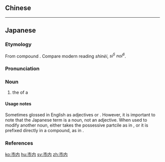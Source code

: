 {{also|市內}}
==Chinese==
{{zh-see|市內}}

----

==Japanese==
{{ja-kanjitab|し|ない|yomi=on}}

===Etymology===
From {{der|ja|ltc|sort=しない|-}} compound {{m|zh|市內|tr={{IPAchar|/d͡ʑɨ<sup>X</sup> nuʌi<sup>H</sup>/}}|lit=city, town + inside, interior}}.  Compare modern {{cog|cmn|市內}} reading ''shìnèi'', {{cog|yue|-}} ''si<sup>5</sup> noi<sup>6</sup>''.

===Pronunciation===
{{ja-pron|yomi=o|しない|acc=1|acc_ref=DJR,NHK}}

===Noun===
{{ja-noun|しない|kyu=市內}}

# the {{l|en|interior}} of a {{l|en|city}}
#: {{ja-usex|'''市内'''に住んでいる。|'''しない''' に すんで いる。|I live in the '''interior of the city''' → I live '''in the city'''.}}

====Usage notes====
Sometimes glossed in English as adjectives {{m|en|local}} or {{m|en|intracity}}.  However, it is important to note that the Japanese term is a noun, not an adjective.  When used to modify another noun, {{lang|ja|市内}} either takes the possessive partcile {{m|ja|の|tr=no}} as in {{lang|ja|市内}}{{m|ja|の}}{{m|ja|学校|tr=shinai no gakkō||intracity schools, the schools in a city}}, or it is prefixed directly in a compound, as in {{m|ja|市内電車|tr=shinai densha||tram, streetcar|lit=municipal or intracity train}}.

===References===
<references/>

[[ko:市内]]
[[hu:市内]]
[[sv:市内]]
[[zh:市内]]